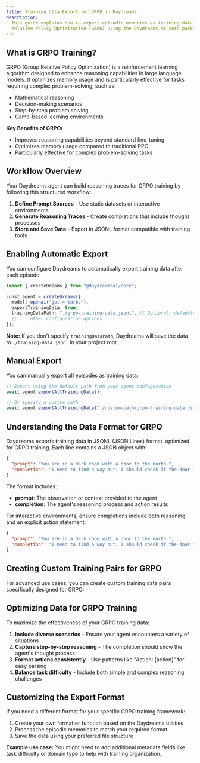 ```yaml
---
title: Training Data Export for GRPO in Daydreams
description:
  This guide explains how to export episodic memories as training data for Group
  Relative Policy Optimization (GRPO) using the Daydreams AI core package.
---
```


## What is GRPO Training?

GRPO (Group Relative Policy Optimization) is a reinforcement learning algorithm
designed to enhance reasoning capabilities in large language models. It
optimizes memory usage and is particularly effective for tasks requiring complex
problem-solving, such as:

- Mathematical reasoning
- Decision-making scenarios
- Step-by-step problem solving
- Game-based learning environments

**Key Benefits of GRPO:**

- Improves reasoning capabilities beyond standard fine-tuning
- Optimizes memory usage compared to traditional PPO
- Particularly effective for complex problem-solving tasks

## Workflow Overview

Your Daydreams agent can build reasoning traces for GRPO training by following
this structured workflow:

1. **Define Prompt Sources** - Use static datasets or interactive environments
2. **Generate Reasoning Traces** - Create completions that include thought
   processes
3. **Store and Save Data** - Export in JSONL format compatible with training
   tools

## Enabling Automatic Export

You can configure Daydreams to automatically export training data after each
episode:

```typescript
import { createDreams } from "@daydreamsai/core";

const agent = createDreams({
  model: openai("gpt-4-turbo"),
  exportTrainingData: true,
  trainingDataPath: "./grpo-training-data.jsonl", // Optional, defaults to "./training-data.jsonl"
  // ... other configuration options
});
```

**Note:** If you don't specify `trainingDataPath`, Daydreams will save the data
to `./training-data.jsonl` in your project root.

## Manual Export

You can manually export all episodes as training data:

```typescript
// Export using the default path from your agent configuration
await agent.exportAllTrainingData();

// Or specify a custom path
await agent.exportAllTrainingData("./custom-path/grpo-training-data.jsonl");
```

## Understanding the Data Format for GRPO

Daydreams exports training data in JSONL (JSON Lines) format, optimized for GRPO
training. Each line contains a JSON object with:

```json
{
  "prompt": "You are in a dark room with a door to the north.",
  "completion": "I need to find a way out. I should check if the door is locked.\n\nI found the door was unlocked and was able to exit the room."
}
```

The format includes:

- **prompt**: The observation or context provided to the agent
- **completion**: The agent's reasoning process and action results

For interactive environments, ensure completions include both reasoning and an
explicit action statement:

```json
{
  "prompt": "You are in a dark room with a door to the north.",
  "completion": "I need to find a way out. I should check if the door is locked.\n\nAction: try opening the door"
}
```

## Creating Custom Training Pairs for GRPO

For advanced use cases, you can create custom training data pairs specifically
designed for GRPO:

## Optimizing Data for GRPO Training

To maximize the effectiveness of your GRPO training data:

1. **Include diverse scenarios** - Ensure your agent encounters a variety of
   situations
2. **Capture step-by-step reasoning** - The completion should show the agent's
   thought process
3. **Format actions consistently** - Use patterns like "Action: [action]" for
   easy parsing
4. **Balance task difficulty** - Include both simple and complex reasoning
   challenges

## Customizing the Export Format

If you need a different format for your specific GRPO training framework:

1. Create your own formatter function based on the Daydreams utilities
2. Process the episodic memories to match your required format
3. Save the data using your preferred file structure

**Example use case:** You might need to add additional metadata fields like task
difficulty or domain type to help with training organization.
